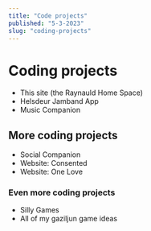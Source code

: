 ```yaml
---
title: "Code projects"
published: "5-3-2023"
slug: "coding-projects"
---
```


# Coding projects

- This site (the Raynauld Home Space)
- Helsdeur Jamband App
- Music Companion

## More coding projects

- Social Companion
- Website: Consented
- Website: One Love

### Even more coding projects

- Silly Games
- All of my gaziljun game ideas
